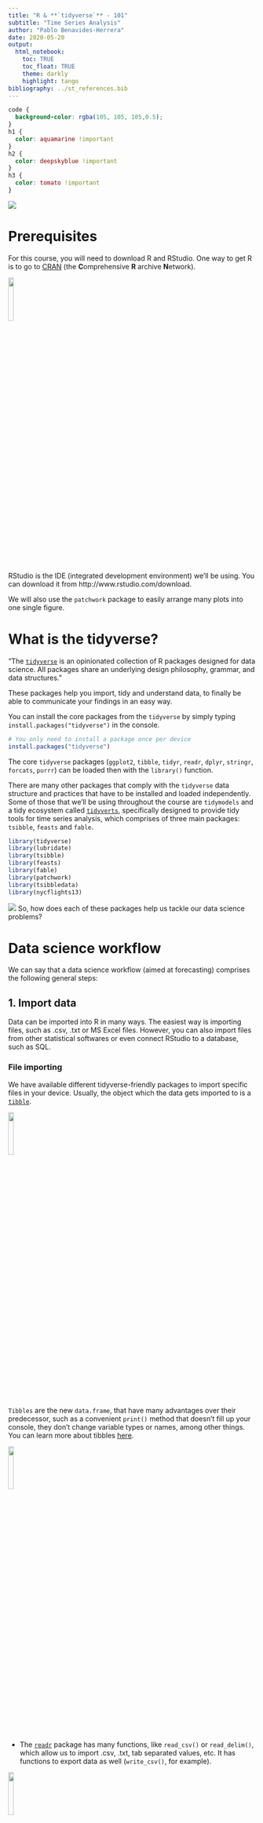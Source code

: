 ```yaml
---
title: "R & **`tidyverse`** - 101"
subtitle: "Time Series Analysis"
author: "Pablo Benavides-Herrera"
date: 2020-05-20
output: 
  html_notebook:
    toc: TRUE
    toc_float: TRUE
    theme: darkly
    highlight: tango
bibliography: ../st_references.bib
---
```


```css
code {
  background-color: rgba(105, 105, 105,0.5);
}
h1 {
  color: aquamarine !important
}
h2 {
  color: deepskyblue !important
}
h3 {
  color: tomato !important
}
```





![](../images/r_tidyverse.jpg)

# Prerequisites

For this course, you will need to download R and RStudio. One way to get R is to go to [CRAN](https://cloud.r-project.org/) (the **C**omprehensive **R** archive **N**etwork).

![](../images/RStudio.png){width=15%}

RStudio is the IDE (integrated development environment) we'll be using. You can download it from http://www.rstudio.com/download. 

We will also use the `patchwork` package to easily arrange many plots into one single figure.

# What is the tidyverse? {#tidyverse}

"The [`tidyverse`](https://www.tidyverse.org/) is an opinionated collection of R packages designed for data science. All packages share an underlying design philosophy, grammar, and data structures."

These packages help you import, tidy and understand data, to finally be able to communicate your findings in an easy way.

You can install the core packages from the `tidyverse` by simply typing `install.packages("tidyverse")` in the console.

```r
# You only need to install a package once per device
install.packages("tidyverse")
```

The core `tidyverse` packages (`ggplot2`, `tibble`, `tidyr`, `readr`, `dplyr`, `stringr`, `forcats`, `purrr`) can be loaded then with the `library()` function.

There are many other packages that comply with the `tidyverse` data structure and practices that have to be installed and loaded independently. Some of those that we'll be using throughout the course are `tidymodels` and a tidy ecosystem called [`tidyverts`](https://tidyverts.org/), specifically designed to provide tidy tools for time series analysis, which comprises of three main packages: `tsibble`, `feasts` and `fable`.

```r
library(tidyverse)
library(lubridate)
library(tsibble)
library(feasts)
library(fable)
library(patchwork)
library(tsibbledata)
library(nycflights13)
```



![](../images/tidyverse.png)
So, how does each of these packages help us tackle our data science problems?

# Data science workflow {#workflow .tabset .tabset-fade}

We can say that a data science workflow (aimed at forecasting) comprises the following general steps:

## 1. Import data {.tabset .tabset-pills}

Data can be imported into R in many ways. The easiest way is importing files, such as .csv, .txt or MS Excel files. However, you can also import files from other statistical softwares or even connect RStudio to a database, such as SQL.

### File importing

We have available different tidyverse-friendly packages to import specific files in your device. Usually, the object which the data gets imported to is a [`tibble`](https://tibble.tidyverse.org/).

![](../images/tibble.png){width=15%}

`Tibbles` are the new `data.frame`, that have many advantages over their predecessor, such as a convenient `print()` method that doesn't fill up your console, they don't change variable types or names, among other things. You can learn more about tibbles [here](https://r4ds.had.co.nz/tibbles.html).

![](../images/readr.png){width=15%}

  * The [`readr`](https://readr.tidyverse.org/) package has many functions, like `read_csv()` or `read_delim()`, which allow us to import .csv, .txt, tab separated values, etc. It has functions to export data as well (`write_csv()`, for example).

![](../images/readxl.png){width=15%}
    
  * If your data is stored in Excel files (.xls or .xlsx), you can use the functions from [`readxl`](https://readxl.tidyverse.org/).

![](../images/haven.png){width=15%}    
  * The [`haven`](https://haven.tidyverse.org/) package lets you load data from other statistical packages, such as SPSS, Stata and SAS.
  
### Database connection

As said before, you can also connect your RStudio directly to a database. It's straightforward to do so directly in RStudio's IDE, just follow these simple steps:

1. Go to the "**Connections**" tab and click on **"New Connection"**.

![*Connections tab*](../images/connections.PNG){width=90%}

2. A pop-up window will appear, prompting you to select your desired source.

![*Select the Data Source*](../images/connections popup.PNG){width=60%}

3. Follow the directions on screen and you're good to go. You can always click the "Help" button for assistance. If everything went ok, you should be able to see all the tables contained in that DB.

![*Connecting to an SQL DB*](../images/connection sql.PNG){width=70%}

<br>

## 2. Tidy data {#tidy}

All the `tidyverse` packages rely on having tidy data to work with. But, how can we know if our data is truly tidy? As pointed [here](https://tidyr.tidyverse.org/articles/tidy-data.html), we need to know what **values, variables and observations** are and have them arranged the right way.
  
  * **Values** can be quantitative or qualitative.
    
  * A **variable** is a collection of *values* that measure the same attribute (sales, price, temperature, time).
    
  * An **observation** contains all the values measured from all variables in a single unit (a country, a day, a person, a company).
    
So, now, to consider our data as **tidy** [@Wickham2014], we must ensure that:
    
  i) Every column is one variable (and only one).
    
  ii) Every row is just one observation.
    
  iii) Every cell is a single value.

![](../images/tidyr.png){width=15%}

The [`tidyr`](https://tidyr.tidyverse.org/) package can help us achieve this by:

*   **reshaping** data by pivotting (`pivot_longer()` or `pivot_wider()`),

*   **rectangling**, which can handle nested data (such as JSON files) into tidy tibbles (`unnest_longer()` or `unnest_wider()`), 

*   **filling missing values**, by replacing them (`replace_na()`), dropping such observations (`drop_na()`), or filling with the previous or next values (`fill()`),

* **splitting and combining character columns** (`separate()` and `unite()`), among many other things.

![](../images/tsibble.PNG){width=15%}

The [`tsibble`](https://tsibble.tidyverts.org/) package is the foundation for the `tidyverts`. It provides a data infrastructure (a `tsibble`), which is data- and model-oriented object, where you have:

* An **index**, which is the temporal variable that sets the ordering mechanism.

* A **key**, that is a set of variables that define observational units over time.

This way, every observation is uniquely identified by index and key. Also, if the time series is regularly spaced, every observational unit should be measured with a common **interval**.





## 3. Understand your data {#understand .tabset .tabset-pills}

In order to properly understand our data, we might need to **transform** it, **visualize** it, and then **model** it.


### Data transformation {#data_transformation}

![](../images/dplyr.png){width=15%}

The [`dplyr`](https://dplyr.tidyverse.org/) package contains functions specifically designed to help you transform tidy data. You can add new variables (`mutate()`), choose specific variables (`select()`), pick observations by their values (`filter()`) or by their position or index in the table (`slice()`), sort observations (`arrange`).

You can also group your data (group sales by store: `group_by(data, store)`).

![](../images/stringr.png){width=15%}

Whenever you want to manipulate character variables, the [`stringr`](https://stringr.tidyverse.org/) package is a great way to deal with the matter. Conveniently, all the `stringr` functions start with `str_`. Some of the things you can do with it are:

* **Detect matches**, get the index where the pattern is found, count occurences or locate the position of the pattern within the string (`str_detect()`, ``str_which()`, `str_count()`, `str_locate()`).

* **Subset strings**, by extracting substrings from vectors (`str_sub()`), subsetting a tibble to return only the observations that have the pattern (`str_subset()`), extract the string pattern (`str_extract()`)...

* **Manage lengths** (`str_length()`, `str_pad()`, `str_trunc()`, `str_trim()`),

* **Mutate, join and split** strings, (`str_replace()`, `str_to_lower()`, `str_c()`).

![](../images/forcats.png){width=15%}

Categorical variables, or **Factors**, as they're called in **R** can be manipulated with the [`forcats`](https://forcats.tidyverse.org/) package.

You can have either ordered factors, or unordered factors, and some functions that would help you handle them would be:

* `fct_reorder()`, using another variable to specify the new order.

* `fct_infreq()`, to order ir according to the frequency of values.

* `fct_relevel()`, to manually choose the order.

* `fct_lump()`, to collapse the least values of a factor into "other" category.


![](../images/lubridate.png){width=15%}


Handling date-time variables in R can be challenging with base R. Fortunately, the [`lubridate`](https://lubridate.tidyverse.org/) package is here for you.

For example, if you import an Excel sheet with a date variable on it, it will be parsed as character. You need to convert it to a date (or date-time) variable, in order to make calculations, plots, or anything relevant with it.

There are some very intuitive parsing functions to help you out, such as `ymd()` for dates stored with the order year month date (it can handle many formats such as "YYYY-MM-DD", "YYYY/MM/DD", "YYYY MM DD", etc.), `dmy()` for cases when the day comes first, followed by month and year ("DD-MM-YYYY"). Date-time objects can also be parsed with `ymd_hms()`, `ymd_h()`, `dmy_hm()`, `hms()` just to mention a few. 

<br>

<font size="5"> Proceed to [Visualization](#understand) </font> 


### Visualization {#visualization}

<br>

Base **R** plots and graphs are very basic (sometimes even ugly):

```r
plot(data = mpg, hwy ~ displ)
```

![](../images/ggplot2.png){width=15%}

Luckily, the [`ggplot2`](https://ggplot2.tidyverse.org/) package can produce astonishing plots and figures conveniently. It relies on the "Grammar of Graphics", where you:

* provide the data,

* specify how you want to map the variables to aesthetics,

* what type of plot or graph you want to produce

* any other customization you'd like,

and `ggplot2` takes care of it.

```r
ggplot(mpg, aes(displ, hwy)) + 
  geom_point()
```

So, to generally describe how a `ggplot2` plot works is as follows:

1. Start with a `ggplot()` object, where you specify the data to be used,

2. supply the aesthetic mapping (with `aes()`),

3. add on layers:
    * If you want a scatterplot, use `geom_point()`, histogram `geom_hist()`. Other common plots are `geom_line()`, `geom_bar()`, `geom_boxplot()`.
    * define color scales, such as `scale_color_brewer()` or `scale_color_distiller()`,
    * faceting specifications `facet_wrap()` or `facet_grid()`
    * coordinate systems, such as `coord_cartesian()`, `coord_flip()`

Every element is separated with a plus sign (**+**):

```r
ggplot(mpg, aes(displ, hwy, colour = class)) +
  geom_point() +
  facet_wrap(~manufacturer)
```

It's important to mention that the aesthetics can be passed inside the `ggplot()` function, or within a graphic primitive. In the former, the aesthetics are the same for all the layers, whereas in the latter, the aesthetics passed to a specific layer only affect that layer.

```r
ggplot(mpg, aes(displ, hwy)) +
  geom_point(aes(color = class)) +
  geom_smooth()

ggplot(mpg, aes(displ, hwy,color = class)) +
  geom_point() +
  geom_smooth()
```


We could not cover all the different variants that can be achieved with `ggplot2` here, even if we tried.

<br>

<font size="5"> Continue to [Exploratory Data Analysis](#understand) </font> 

### Exploratory Data Analysis {#EDA}

Visually inspecting your data can give you insight to their dynamics, patterns, and historic behavior. However, before going into the modelling phase of the analysis, we must perform the **exploratory data analysis (EDA)**.[@Wickham2016]

EDA involves making hypothesis regarding your data, transform and visually inspect statistical properties of it.

Some of the most important things to note on the EDA process are:

* What type of variation do each variable have?

* What is the covariation between variables?

* Are there outliers present in the data?

* What type of distribution do the variables follow?

Some examples

For categorical variables (factors), we can use a bar chart:
```r
ggplot(data = diamonds) +
  geom_bar(mapping = aes(x = cut)) +
  ggtitle("Count of Diamonds by cut quality")
```

For continuous variables, a histogram can be used:

```r
ggplot(data = diamonds) +
  geom_histogram(mapping = aes(x = carat), binwidth = 0.5) +
  ggtitle("Histogram of carats")
```

If you want to analyze the histogram of multiple variables in one single plot, you can use `geom_freqpoly()` or use facetting:

```r
ggplot(data = diamonds %>% filter(carat < 3), mapping = aes(x = carat, colour = cut)) +
  geom_freqpoly(binwidth = 0.1)
```

```r
ggplot(data = diamonds %>% filter(carat < 3), mapping = aes(x = carat, fill = cut)) +
  geom_histogram(binwidth = 0.1) +
  facet_wrap(~ cut) +
  theme(legend.position = "none")
```

Choosing the binwidth of the histogram can tell different stories or can reveal different patterns:

```r
g <- ggplot(data = diamonds %>% filter(carat < 3), mapping = aes(x = carat))
g0 <- g + geom_histogram(binwidth = 0.5) +
  ggtitle("Binwidth = 0.5")
g1 <- g + geom_histogram(binwidth = 0.1) +
  ggtitle("Binwidth = 0.1")
g2 <- g + geom_histogram(binwidth = 0.01) +
  ggtitle("Binwidth = 0.01")
g3 <- g0/g1/g2
g3 + plot_annotation(title = "Histograms varying the binwidth",
                     subtitle = "Different patterns can arise when selecting different binwidths")
```

Another option is to go with boxplots:

```r
ggplot(data = mpg) +
  geom_boxplot(mapping = aes(x = reorder(class, hwy, FUN = median), y = hwy))+ labs(x = "class", y = "hwy mpg")
```


Again, these are just some examples, but the list of  goes on and on.

![](../images/feasts.PNG){width=15%}

Regarding time series analysis, the [`feasts`](https://feasts.tidyverts.org/) package (**F**eature **E**xtraction and **S**tatistics for **T**ime **S**eries) has many functions that makes it easy for us to get further insight into our time series, We can get many graphs from it, such as:

```r
aus_production %>% gg_season(Beer)
```

```r
aus_production %>% filter(year(Quarter) > 1991) %>% gg_lag(Beer)
```

```r
aus_production %>%
  model(STL(Beer ~ season(window = "periodic"))) %>% 
components() %>% 
  autoplot()
```

We can also get statistics from this package:

```r
aus_retail %>%
  features(Turnover, feat_stl)
```




<br>

<font size="5"> Go to [Model](#workflow) </font> 

### Model

Whenever we try to model a variable or phenomenom, it is said that we are trying to get a simplified version of reality. In fact, it's simpler than that. What we are really trying to do is understand the way a variable or set of variables change, while ignoring or eliminating external "noise".

It is well known to most data scientists that **you cannot use the same data for modelling and testing (or forecasting)**. That's way many people split their data into a training and testing set. However, a true data scientist has to be even stricter on its use of data:

It is recommended that you split your data into three sets:

<style>
div.aquamarine { background-color: aquamarine; border-radius: 5px; padding: 20px; color: black}
</style>
<div class = "aquamarine">

**1.** ~ 60% of your data goes to the **training** set. Here, you can visualize it, perform all the model fitting and tweaking you want, over and over again.

**2.** ~ 20% of your data should go to a **query** set. With this query set, you can compare models by hand and visualize the outcomes.

**3.** The ~ 20%  remaining data would conform the **test** set. Once you've compared all your models with the training and/or query sets, you can test your final model. This test can only be performed **ONCE**. This ensures no bias is introduced in the model and it remains a true forecast.

</div>

<br>

We will go through many different models aimed to provide forecasts for different situations.




The family of models we will be studying throughout the course are the following:

1. Time series linear models (TSLM).
2. Decomposition models.
3. Exponential smoothing (ETS).
4. ARIMA.
5. Dynamic regression models.
6. Introduction to `tidymodels`.

There are many ways to train models in **R**. As we said before, we will be using primarily two packages for this:

![](../images/fable.png){width=15%}

* Whitin the `tidyverts`, we will use the [`fable`](https://fable.tidyverts.org/) package, which has many univariate and multivariate time series forecasting models. The way to fit one or more models in the `fable` package is by specifying them in the `model()` function.[@Hyndman2019]

```r
fit <- aus_retail %>%
  filter(
    State %in% c("New South Wales", "Victoria"),
    Industry == "Department stores"
  ) %>% 
  model(
    ets = ETS(box_cox(Turnover, 0.3)),
    arima = ARIMA(log(Turnover)),
    snaive = SNAIVE(Turnover)
  )
fit
# A mable: 2 x 5
# Key:     State, Industry [2]
#   State           Industry          ets          arima                   snaive 
#   <chr>           <chr>             <model>      <model>                 <model>
# 1 New South Wales Department stores <ETS(A,Ad,A~ <ARIMA(2,1,1)(2,1,1)[1~ <SNAIV~
# 2 Victoria        Department stores <ETS(A,A,A)> <ARIMA(2,1,1)(1,1,2)[1~ <SNAIV~
```

This produces a `mable` (a model table), where every cell is a fitted model.

Using the `report()` function, you can get a detailed view of a particular model.

```r
fit %>% 
  filter(State == "Victoria") %>% 
  select(State,Industry,arima) %>% 
  report()
```


You could use the `tidy()` function to retrieve each model's terms, estimates and statistics in a tidy way.

```r
tidy(fit)
```


```r
fit %>%
  filter(State == "Victoria") %>% 
  select(State,Industry,arima) %>%
  gg_tsresiduals() + ggtitle("Residual Diagnostics for the ARIMA model fitted to Victoria")
```

With the `glance()` function we can get further information for every model fitted.

```r
glance(fit)
```


  
<br>

<font size="5"> Go to [Forecasting](#workflow) </font> 

## 4. Forecasting {#focst}

![](../images/fable.PNG){width=15%}

Once we have trained one or more models that have a proper fit to our training data, we can now go ahead and produce forecasts. Using `fable` is as simple as running the `forecast()` function to our `mable`. It's also quite easy to get plots from it:

```r
fcst <- fit %>% 
  forecast(h = "2 years") 
fcst
fcst %>% 
  autoplot(filter(aus_retail, year(Month) > 2010), level = NULL) + 
  ggtitle("Forecast comparison across models and time series")
fcst %>% 
  filter(.model =="ets") %>% 
  autoplot(filter(aus_retail, year(Month) > 2010)) + 
  ggtitle("Forecast (with prediction intervals) for the ETS model")
```


## 5. Communicate

The last step of the workflow is to communicate your findings. This can be done in many different ways, depending on your target audience:

![](../images/shiny.png){width=15%}

* If you want to present results to your company and produce a reproducible tool that can be use in production, you could make a [`Shiny`](https://shiny.rstudio.com/) app.

![](../images/rmarkdown.png){width=15%}

[`R Markdown`](https://rmarkdown.rstudio.com/) documents (just as the one you're reading right now) are a way to make data science reports that join code, outputs and narrative. Given that it's based on markdown, you can write $\LaTeX$ equations, and so on.

$$
\int_{0}^{\infty} e^{-s \cdot t} f(t) d t=\lim _{h \rightarrow \infty} \int_{0}^{h} e^{-s, t} f(t) d t
$$

* If you want to publish your findings for the scientific community, you could write a paper.

* You could also publish it online for anyone to access it.


## Programming

In practice, you could automate the forecasting workflow by defining functions and iterations. The complete code that generates our analysis, from importing data, all the way to communicating your findings is a **program**.

![](../images/purrr.png){width=15%}

The [`purrr`](https://purrr.tidyverse.org/) package is an upgrade to R's functional programming toolkit.

![](../images/pipe.png){width=15%}

If you're familiar with base **R** programming, you might have wondered about the ` %>% ` operator used in some of the examples above. ` %>% ` is called the **pipe operator**. It's purpose is a tool to help you express a sequence of functions or operations in a more elegant and understandable way, and when reading code, you could translate ` %>% ` to "then".

For example, if you have and Excel background, you might have had cases where your nested formulas where quite a challenge to understand in the long run, for example:

```
=SI.ERROR(INDICE(Costos[Costo],COINCIDIR("Supplies - Imaging "&[@Modelo],Costos[Group]&Costos[Model],0))*[@[Unidades de imagen totales]],"")
```

The same thing could happen in **R**. For example:

```r
fit <- model(filter(aus_retail,State %in% c("New South Wales", "Victoria"), Industry == "Department stores"),ets = ETS(box_cox(Turnover, 0.3)), arima = ARIMA(log(Turnover)), snaive = SNAIVE(Turnover))
fit
```

It becomes very complicated to understand what the code is doing and in which order. As a matter of fact, this gives exactly the same result as the code we used in the **Model** section.

```r
fit <- aus_retail %>%
  filter(
    State %in% c("New South Wales", "Victoria"),
    Industry == "Department stores"
  ) %>% 
  model(
    ets = ETS(box_cox(Turnover, 0.3)),
    arima = ARIMA(log(Turnover)),
    snaive = SNAIVE(Turnover)
  )
```

Reading it with the pipe operator, would be like:

1. Define a variable called "fit".

2. Take the "aus_retail" data; `then`

3. filter it, so that we keep only the states "New South Wales" and "Victoria" and the industry is "Department stores"; `then`

4. Fit the three models: ETS, ARIMA and Seasonal Naïve.

It is not the purpose of this course to go in-depth in functional programming or learning to do tidy iterations, but we may do some examples along the way.

# {-}


<br><br><br><br>

***

# Examples 

Let's put in practice what we've seen so far with some examples.

## A) Forecasting Population

We are tasked with producing forecasts of the rural population as a percentage in Mexico, Brazil and Argentina. We were provided with a dataset downloaded from the World Bank. Let's import the world_bank_pop.csv file using `readr`:

### 1. Import data 

```r
pop <- read_csv("./data/world_bank_pop.csv")
# If you don't have the csv file, you can run:
# data(world_bank_pop, package = "tidyr")
# pop <- world_bank_pop
pop
# A tibble: 1,056 x 20
#    country indicator `2000` `2001` `2002` `2003`  `2004`  `2005`   `2006`   `2007`
#    <chr>   <chr>      <dbl>  <dbl>  <dbl>  <dbl>   <dbl>   <dbl>    <dbl>    <dbl>
#  1 ABW     SP.URB.T~ 4.24e4 4.30e4 4.37e4 4.42e4 4.47e+4 4.49e+4  4.49e+4  4.47e+4
#  2 ABW     SP.URB.G~ 1.18e0 1.41e0 1.43e0 1.31e0 9.51e-1 4.91e-1 -1.78e-2 -4.35e-1
#  3 ABW     SP.POP.T~ 9.09e4 9.29e4 9.50e4 9.70e4 9.87e+4 1.00e+5  1.01e+5  1.01e+5
#  4 ABW     SP.POP.G~ 2.06e0 2.23e0 2.23e0 2.11e0 1.76e+0 1.30e+0  7.98e-1  3.84e-1
#  5 AFG     SP.URB.T~ 4.44e6 4.65e6 4.89e6 5.16e6 5.43e+6 5.69e+6  5.93e+6  6.15e+6
#  6 AFG     SP.URB.G~ 3.91e0 4.66e0 5.13e0 5.23e0 5.12e+0 4.77e+0  4.12e+0  3.65e+0
#  7 AFG     SP.POP.T~ 2.01e7 2.10e7 2.20e7 2.31e7 2.41e+7 2.51e+7  2.59e+7  2.66e+7
#  8 AFG     SP.POP.G~ 3.49e0 4.25e0 4.72e0 4.82e0 4.47e+0 3.87e+0  3.23e+0  2.76e+0
#  9 AGO     SP.URB.T~ 8.23e6 8.71e6 9.22e6 9.77e6 1.03e+7 1.09e+7  1.15e+7  1.21e+7
# 10 AGO     SP.URB.G~ 5.44e0 5.59e0 5.70e0 5.76e0 5.75e+0 5.69e+0  4.92e+0  4.89e+0
# ... with 1,046 more rows, and 10 more variables: `2008` <dbl>, `2009` <dbl>,
#   `2010` <dbl>, `2011` <dbl>, `2012` <dbl>, `2013` <dbl>, `2014` <dbl>,
#   `2015` <dbl>, `2016` <dbl>, `2017` <dbl>
```

### 2. Tidy data

We can immediately see that our data isn't tidy:

i) Columns do not represent variables (we need to put the years in rows, not columns with `pivot_longer`).

ii) We must put variables in columns (column indicator) with `pivot_wider()`.

iii) We can discard the variables that won't be needed with `select()` in conjunction with `contains()`.

iv) We will rename the variables with `rename()`.

v) We only have total population and urban population and the variables "country" and "year" are character. We must calculate the rural population as a percentage of the total, with `mutate()`. Here, we will also convert the "country" variable to factor using `as_factor()` and the "year" variable to double using `as.integer()`.

vi) There are many countries that aren't needed, so we need to keep only the ones of interest with `filter()`.

vii) The data is a `tibble` object, we need to convert it to a `tsibble` using `as_tsibble()`.

We can do this all in one step using the ` %>% ` (pipe) operator.

```r
pop_tidy <- pop %>% 
  # i)
  pivot_longer(cols = -c(country, indicator),
               names_to = "year", values_to = "value") %>%
  # ii)
  pivot_wider(names_from = indicator,
              values_from = value) %>% 
  # iii)
  select(country,year,contains("TOTL")) %>% 
  # iv)
  rename(urban_pop = SP.URB.TOTL,total_pop = SP.POP.TOTL) %>% 
  #v)
  mutate(rural_pop_pct = (1 - urban_pop / total_pop)*100,
         country = as_factor(country),
         year = as.integer(year)
         ) %>% 
  # vi)
  filter(country %in% c("MEX","BRA","ARG")) %>% 
  #vii)
  as_tsibble(key = country, index = year)

pop_tidy
# A tsibble: 54 x 5 [1Y]
# Key:       country [3]
#    country  year urban_pop total_pop rural_pop_pct
#    <fct>   <int>     <dbl>     <dbl>         <dbl>
#  1 BRA      2000 142319498 175287587          18.8
#  2 BRA      2001 144961004 177750670          18.4
#  3 BRA      2002 147507656 180151021          18.1
#  4 BRA      2003 150005801 182482149          17.8
#  5 BRA      2004 152448023 184738458          17.5
#  6 BRA      2005 154831127 186917361          17.2
#  7 BRA      2006 157150590 189012412          16.9
#  8 BRA      2007 159407908 191026637          16.6
#  9 BRA      2008 161618007 192979029          16.3
# 10 BRA      2009 163798391 194895996          16.0
# ... with 44 more rows
```

### 3. Understanding the data

With our tidy data, we can proceed with the visualization and EDA. The end result will be the selection of one or more forecasting models.

The `feasts` package provides us with a convenient function `autoplot()` that detects the structure of the `tsibble` and applies a `ggplot` object to the data.

We split our data 
```r
pop_train <- pop_tidy %>% 
  filter(year <= 2009)
pop_query <- pop_tidy %>% 
  filter(year > 2009 & year <= 2013)
pop_train_query <- pop_tidy %>% 
  filter(year <= 2013)
# Total population plot
pop_train %>% 
  autoplot(total_pop) + ggtitle("Total population") + 
  ylab("")
# Rural population
pop_train %>%
  autoplot(rural_pop_pct) + ggtitle("Rural population (%)") + 
  ylab("")
```

The total population has an upward trend for Mexico and Brazil, and it seems fairly constant for Russia.

The rural population seems to be decreasing in all cases, with a steeper slope in both american countries.

We will fit three models to each time series:

* A random walk model with drift.
* A simple TSLM.
* An ETS.

```r
pop_fit <- pop_train %>% 
  model(`RW w/ drift` = RW(rural_pop_pct ~ drift()),
        `TSLM w/ trend` = TSLM(rural_pop_pct ~ trend()),
        ETS = ETS(rural_pop_pct ~ error("A") + trend("A") + season("N") )
        )
tidy(pop_fit)
```

### 4. Forecasting

```r
pop_fcst <- pop_fit %>% 
  forecast(h = "4 years") 
pop_fcst %>% 
  autoplot(pop_train_query) +
  facet_grid(cols = vars(.model), rows = vars(country), scales = "free_y") + 
  guides(color = FALSE) +
  ylab("Rural population (%)")
```

We see that the models over estimate the decrease in rural population. We change the ETS model slightly and check if we get better results.

```r
pop_fit2 <- pop_train %>% 
  model(`RW w/ drift` = RW(rural_pop_pct ~ drift()),
        `TSLM w/ trend` = TSLM(rural_pop_pct ~ trend()),
        ETS = ETS(rural_pop_pct ~ error("A") + trend("Ad") + season("N") )
        )
pop_fcst2 <- pop_fit2 %>% 
  forecast(h = "4 years") 

pop_fcst2 %>% 
  autoplot(pop_train_query) +
  facet_grid(cols = vars(.model), rows = vars(country), scales = "free_y") + 
  guides(color = FALSE) +
  ylab("Rural population (%)")
```

```r
accuracy(pop_fcst2,pop_train_query) %>% 
  arrange(country, MAPE)
```

It seems now that we have a better accuracy on our forecast, especially with the ETS model. We will proceed then and make our complete forecast with this ETS model.

```r
pop_train %>% 
  model(ETS = ETS(rural_pop_pct ~ error("A") + trend("Ad") + season("N") )
        ) %>% 
  forecast(h = "12 years") %>% 
  autoplot(pop_tidy) + 
  geom_vline(xintercept = 2014, linetype ="dashed", color = "red") +
  ylab("Rural population (%)") 
```

## B) 2013 NYC Flights

The `nycflights13` package contains all the flights that departed from one of NYC's airports on 2013.

It contains several `tibbles`:

* airlines

* airports

* flights

* planes

* weather

We can get a sneak peak at them by calling them.

```r
airlines
airports
flights
planes
weather
```


***
# References

